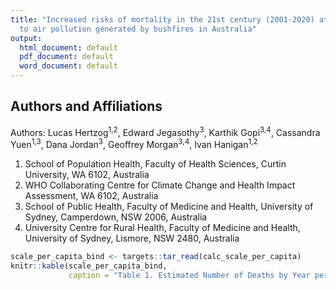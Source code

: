 ```yaml
---
title: "Increased risks of mortality in the 21st century (2001-2020) attributable
  to air pollution generated by bushfires in Australia"
output:
  html_document: default
  pdf_document: default
  word_document: default
---
```

## Authors and Affiliations

Authors: Lucas Hertzog<sup>1,2</sup>, Edward Jegasothy<sup>3</sup>, Karthik Gopi<sup>3,4</sup>, Cassandra Yuen<sup>1,3</sup>, Dana Jordan<sup>3</sup>, Geoffrey Morgan<sup>3,4</sup>, Ivan Hanigan<sup>1,2</sup>

1. School of Population Health, Faculty of Health Sciences, Curtin University, WA 6102, Australia
2. WHO Collaborating Centre for Climate Change and Health Impact Assessment, WA 6102, Australia
3. School of Public Health, Faculty of Medicine and Health, University of Sydney, Camperdown, NSW 2006, Australia 
4. University Centre for Rural Health, Faculty of Medicine and Health, University of Sydney, Lismore, NSW 2480, Australia

```r
scale_per_capita_bind <- targets::tar_read(calc_scale_per_capita)
knitr::kable(scale_per_capita_bind, 
             caption = "Table 1. Estimated Number of Deaths by Year per Greater Capital City Statistical Areas (GCCSAs) per 100,000 Population Attributable to PM2.5 Exposure Above Recurring Pollution Levels and Long-term Trends" )
```
